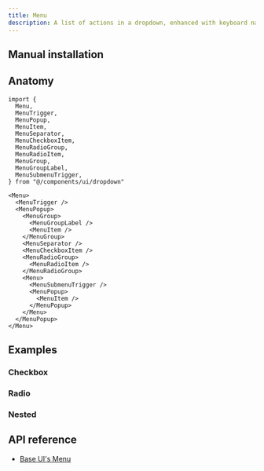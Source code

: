 ```yaml
---
title: Menu
description: A list of actions in a dropdown, enhanced with keyboard navigation.
---
```


<ComponentPreview name="examples/menu/menu-demo" />

## Manual installation

<ComponentSource name="ui/menu" />

## Anatomy

```tsx
import {
  Menu,
  MenuTrigger,
  MenuPopup,
  MenuItem,
  MenuSeparator,
  MenuCheckboxItem,
  MenuRadioGroup,
  MenuRadioItem,
  MenuGroup,
  MenuGroupLabel,
  MenuSubmenuTrigger,
} from "@/components/ui/dropdown"
```

```tsx
<Menu>
  <MenuTrigger />
  <MenuPopup>
    <MenuGroup>
      <MenuGroupLabel />
      <MenuItem />
    </MenuGroup>
    <MenuSeparator />
    <MenuCheckboxItem />
    <MenuRadioGroup>
      <MenuRadioItem />
    </MenuRadioGroup>
    <Menu>
      <MenuSubmenuTrigger />
      <MenuPopup>
        <MenuItem />
      </MenuPopup>
    </Menu>
  </MenuPopup>
</Menu>
```

## Examples

### Checkbox
<ComponentPreview name="examples/menu/menu-checkbox" />

### Radio
<ComponentPreview name="examples/menu/menu-radio" />

### Nested
<ComponentPreview name="examples/menu/menu-nested" />

## API reference

- [Base UI's Menu](https://base-ui.com/react/components/menu#api-reference)